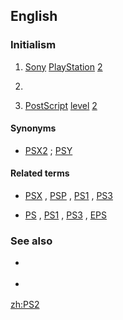 {{also|PS/2}}
==English==
{{slim-wikipedia|PS2 (disambiguation)}}

===Initialism===
{{rfc-header|Initialism}}
{{head|en|initialism}}

# {{label|en|video games}} [[Sony]] [[PlayStation]] [[2]]
# {{label|en|computing}} {{misspelling of|PS/2|lang=en}}
# {{label|en|software|publishing|typography}} [[PostScript]] [[level]] [[2]]

====Synonyms====
* {{sense|Sony}} [[PSX2]] {{qualifier|dated|rare|slang}} ; [[PSY]] {{qualifier|dated|rare|slang}}

====Related terms====
* {{sense|Sony}} [[PSX]] , [[PSP]] , [[PS1]] , [[PS3]]
* {{sense|publishing}} [[PS]] , [[PS1]] , [[PS3]] , [[EPS]]

===See also===
* {{sense|Sony}} {{projectlink|wikipedia|Sony PlayStation 2}}
* {{sense|publishing}} {{projectlink|wikipedia|PostScript}}

[[zh:PS2]]
